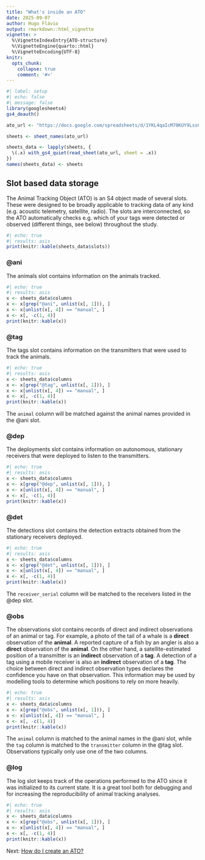 ```yaml
---
title: "What's inside an ATO"
date: 2025-09-07
author: Hugo Flávio
output: rmarkdown::html_vignette
vignette: >
  %\VignetteIndexEntry{ATO-structure}
  %\VignetteEngine{quarto::html}
  %\VignetteEncoding{UTF-8}
knitr:
  opts_chunk: 
    collapse: true
    comment: '#>'
---
```


```r
#| label: setup
#| echo: false
#| message: false
library(googlesheets4)
gs4_deauth()

ato_url <- "https://docs.google.com/spreadsheets/d/1YKL4qaIcM70KUY9LssGDrd0aKtEecHlCv1XotF2EJfY/"

sheets <- sheet_names(ato_url)

sheets_data <- lapply(sheets, {
  \(.x) with_gs4_quiet(read_sheet(ato_url, sheet = .x))
})
names(sheets_data) <- sheets
```

## Slot based data storage

The Animal Tracking Object (ATO) is an S4 object made of several slots. These were designed to be broadly applicable to tracking data of any kind (e.g. acoustic telemetry, satellite, radio). The slots are interconnected, so the ATO automatically checks e.g. which of your tags were detected or observed (different things, see below) throughout the study.

```r
#| echo: true
#| results: asis
print(knitr::kable(sheets_data$slots))
```

### @ani

The animals slot contains information on the animals tracked.

```r
#| echo: true
#| results: asis
x <- sheets_data$columns
x <- x[grep("@ani", unlist(x[, 1])), ]
x <- x[unlist(x[, 4]) == "manual", ]
x <- x[, -c(1, 4)]
print(knitr::kable(x))
```

### @tag

The tags slot contains information on the transmitters that were used to track the animals. 

```r
#| echo: true
#| results: asis
x <- sheets_data$columns
x <- x[grep("@tag", unlist(x[, 1])), ]
x <- x[unlist(x[, 4]) == "manual", ]
x <- x[, -c(1, 4)]
print(knitr::kable(x))
```

The `animal` column will be matched against the animal names provided in the @ani slot.

### @dep

The deployments slot contains information on autonomous, stationary receivers that were deployed to listen to the transmitters.

```r
#| echo: true
#| results: asis
x <- sheets_data$columns
x <- x[grep("@dep", unlist(x[, 1])), ]
x <- x[unlist(x[, 4]) == "manual", ]
x <- x[, -c(1, 4)]
print(knitr::kable(x))
```

### @det

The detections slot contains the detection extracts obtained from the stationary receivers deployed.

```r
#| echo: true
#| results: asis
x <- sheets_data$columns
x <- x[grep("@det", unlist(x[, 1])), ]
x <- x[unlist(x[, 4]) == "manual", ]
x <- x[, -c(1, 4)]
print(knitr::kable(x))
```

The `receiver_serial` column will be matched to the receivers listed in the @dep slot.

### @obs

The observations slot contains records of direct and indirect observations of an animal or tag. For example, a photo of the tail of a whale is a **direct** observation of the **animal**. A reported capture of a fish by an angler is also a **direct** observation of the **animal**. On the other hand, a satellite-estimated position of a transmitter is an **indirect** observation of a **tag**. A detection of a tag using a mobile receiver is also an **indirect** observation of a **tag**. The choice between direct and indirect observation types declares the confidence you have on that observation. This information may be used by modelling tools to determine which positions to rely on more heavily.

```r
#| echo: true
#| results: asis
x <- sheets_data$columns
x <- x[grep("@obs", unlist(x[, 1])), ]
x <- x[unlist(x[, 4]) == "manual", ]
x <- x[, -c(1, 4)]
print(knitr::kable(x))
```

The `animal` column is matched to the animal names in the @ani slot, while the `tag` column is matched to the `transmitter` column in the @tag slot. Observations typically only use one of the two columns.

### @log

The log slot keeps track of the operations performed to the ATO since it was initialized to its current state. It is a great tool both for debugging and for increasing the reproducibility of animal tracking analyses.

```r
#| echo: true
#| results: asis
x <- sheets_data$columns
x <- x[grep("@obs", unlist(x[, 1])), ]
x <- x[unlist(x[, 4]) == "manual", ]
x <- x[, -c(1, 4)]
print(knitr::kable(x))
```

Next: [How do I create an ATO?](https://ato.trackyverse.org/articles/creating-ATO.html)
